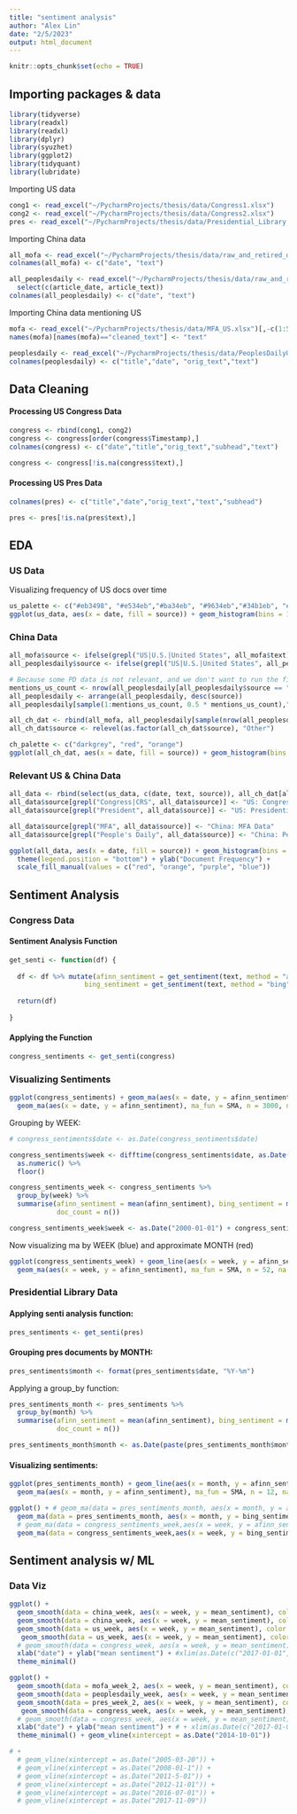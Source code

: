 ```yaml
---
title: "sentiment analysis"
author: "Alex Lin"
date: "2/5/2023"
output: html_document
---
```


```r
knitr::opts_chunk$set(echo = TRUE)
```

## Importing packages & data

```r

library(tidyverse)
library(readxl)
library(readxl)
library(dplyr)
library(syuzhet)
library(ggplot2)
library(tidyquant)
library(lubridate)

```

Importing US data
```r

cong1 <- read_excel("~/PycharmProjects/thesis/data/Congress1.xlsx")
cong2 <- read_excel("~/PycharmProjects/thesis/data/Congress2.xlsx")
pres <- read_excel("~/PycharmProjects/thesis/data/Presidential_Library.xlsx")[,-1]

```

Importing China data
```r
all_mofa <- read_excel("~/PycharmProjects/thesis/data/raw_and_retired_data/CMFA_PressCon_v2.xlsx") %>% select(c(date, answer))
colnames(all_mofa) <- c("date", "text")

all_peoplesdaily <- read_excel("~/PycharmProjects/thesis/data/raw_and_retired_data/PeoplesDailyData.xlsx") %>% 
  select(c(article_date, article_text))
colnames(all_peoplesdaily) <- c("date", "text")

```

Importing China data mentioning US
```r

mofa <- read_excel("~/PycharmProjects/thesis/data/MFA_US.xlsx")[,-c(1:5)]
names(mofa)[names(mofa)=="cleaned_text"] <- "text"

peoplesdaily <- read_excel("~/PycharmProjects/thesis/data/PeoplesDailyUSA.xlsx")[,-c(1:3)]
colnames(peoplesdaily) <- c("title","date", "orig_text","text")

```

## Data Cleaning

#### Processing US Congress Data

```r

congress <- rbind(cong1, cong2) 
congress <- congress[order(congress$Timestamp),]
colnames(congress) <- c("date","title","orig_text","subhead","text")

congress <- congress[!is.na(congress$text),]

```

#### Processing US Pres Data

```r

colnames(pres) <- c("title","date","orig_text","text","subhead")

pres <- pres[!is.na(pres$text),]

```

## EDA

### US Data

Visualizing frequency of US docs over time
```r
us_palette <- c("#eb3498", "#e534eb","#ba34eb", "#9634eb","#34b1eb", "#3489eb")
ggplot(us_data, aes(x = date, fill = source)) + geom_histogram(bins = 100) + scale_fill_manual(values = us_palette) + theme_minimal() + ylab("document frequency") + theme(legend.position = "bottom")  
```


### China Data
```r
all_mofa$source <- ifelse(grepl("US|U.S.|United States", all_mofa$text), "MFA Press Corpus", "Other")
all_peoplesdaily$source <- ifelse(grepl("US|U.S.|United States", all_peoplesdaily$text), "People's Daily", "Other")

# Because some PD data is not relevant, and we don't want to run the filter again, this is just a way to relabel the PD data to roughly mirror the R/NR make-up
mentions_us_count <- nrow(all_peoplesdaily[all_peoplesdaily$source == "People's Daily",])
all_peoplesdaily <- arrange(all_peoplesdaily, desc(source))
all_peoplesdaily[sample(1:mentions_us_count, 0.5 * mentions_us_count),"source"] <- as.factor("Other")

all_ch_dat <- rbind(all_mofa, all_peoplesdaily[sample(nrow(all_peoplesdaily), 15000),])
all_ch_dat$source <- relevel(as.factor(all_ch_dat$source), "Other")
```

```r
ch_palette <- c("darkgrey", "red", "orange")
ggplot(all_ch_dat, aes(x = date, fill = source)) + geom_histogram(bins = 100) + scale_fill_manual(values = ch_palette) + theme_minimal() + ylab("document frequency") + theme(legend.position = "bottom")  
```

### Relevant US & China Data
```r
all_data <- rbind(select(us_data, c(date, text, source)), all_ch_dat[all_ch_dat$source != "Other",])
all_data$source[grepl("Congress|CRS", all_data$source)] <- "US: Congressional Data"
all_data$source[grepl("President", all_data$source)] <- "US: Presidential Library Data"

all_data$source[grepl("MFA", all_data$source)] <- "China: MFA Data"
all_data$source[grepl("People's Daily", all_data$source)] <- "China: People's Daily Data"

ggplot(all_data, aes(x = date, fill = source)) + geom_histogram(bins = 100) + theme_minimal() + 
  theme(legend.position = "bottom") + ylab("Document Frequency") + 
  scale_fill_manual(values = c("red", "orange", "purple", "blue"))
```



## Sentiment Analysis

### Congress Data

#### Sentiment Analysis Function

```r

get_senti <- function(df) {
  
  df <- df %>% mutate(afinn_sentiment = get_sentiment(text, method = "afinn"),
                   bing_sentiment = get_sentiment(text, method = "bing"))
  
  return(df)
  
}

```

#### Applying the Function

```r

congress_sentiments <- get_senti(congress)

```

### Visualizing Sentiments

```r

ggplot(congress_sentiments) + geom_ma(aes(x = date, y = afinn_sentiment), ma_fun = SMA, n = 300, na.rm = T) + 
  geom_ma(aes(x = date, y = afinn_sentiment), ma_fun = SMA, n = 3000, na.rm = T, color = "red") + theme_minimal()

```

Grouping by WEEK:

```r

# congress_sentiments$date <- as.Date(congress_sentiments$date)

congress_sentiments$week <- difftime(congress_sentiments$date, as.Date("2000-01-01"), units = "weeks") %>%
  as.numeric() %>%
  floor()

```

```r

congress_sentiments_week <- congress_sentiments %>%
  group_by(week) %>%
  summarise(afinn_sentiment = mean(afinn_sentiment), bing_sentiment = mean(bing_sentiment),
            doc_count = n())

congress_sentiments_week$week <- as.Date("2000-01-01") + congress_sentiments_week$week * 7

```

Now visualizing ma by WEEK (blue) and approximate MONTH (red)

```r

ggplot(congress_sentiments_week) + geom_line(aes(x = week, y = afinn_sentiment), color = "blue", alpha = 0.5) + 
  geom_ma(aes(x = week, y = afinn_sentiment), ma_fun = SMA, n = 52, na.rm = T, color = "red") + theme_minimal()

```

### Presidential Library Data

#### Applying senti analysis function:

```r

pres_sentiments <- get_senti(pres)

```

#### Grouping pres documents by MONTH: 

```r

pres_sentiments$month <- format(pres_sentiments$date, "%Y-%m")

```

Applying a group_by function: 

```r

pres_sentiments_month <- pres_sentiments %>%
  group_by(month) %>%
  summarise(afinn_sentiment = mean(afinn_sentiment), bing_sentiment = mean(bing_sentiment),
            doc_count = n())

pres_sentiments_month$month <- as.Date(paste(pres_sentiments_month$month, "-01", sep = ""))

```

#### Visualizing sentiments:

```r

ggplot(pres_sentiments_month) + geom_line(aes(x = month, y = afinn_sentiment), color = "blue", alpha = 0.5) + 
  geom_ma(aes(x = month, y = afinn_sentiment), ma_fun = SMA, n = 12, na.rm = T, color = "red") + theme_minimal()


```


```r

ggplot() + # geom_ma(data = pres_sentiments_month, aes(x = month, y = afinn_sentiment), ma_fun = SMA, n = 12, na.rm = T, color = "blue") + 
  geom_ma(data = pres_sentiments_month, aes(x = month, y = bing_sentiment), ma_fun = SMA, n = 12, na.rm = T, color = "purple") + 
  # geom_ma(data = congress_sentiments_week,aes(x = week, y = afinn_sentiment), ma_fun = SMA, n = 52, na.rm = T, color = "red") + 
  geom_ma(data = congress_sentiments_week,aes(x = week, y = bing_sentiment), ma_fun = SMA, n = 52, na.rm = T, color = "orange") + theme_minimal()

```

## Sentiment analysis w/ ML 

### Data Viz

```r
ggplot() + 
  geom_smooth(data = china_week, aes(x = week, y = mean_sentiment), color = "red", method = "loess", span = 0.08, se = F, linewidth = 0.5) + 
  geom_smooth(data = china_week, aes(x = week, y = mean_sentiment), color = "red", method = "loess", span = 0.3, se = F, linetype = 2) +
  geom_smooth(data = us_week, aes(x = week, y = mean_sentiment), color = "blue", method = "loess", span = 0.08, se = F, linewidth = 0.5) + 
   geom_smooth(data = us_week, aes(x = week, y = mean_sentiment), color = "blue", method = "loess", span = 0.2, se = F, linetype = 2) + 
  # geom_smooth(data = congress_week, aes(x = week, y = mean_sentiment), color = "purple", method = "loess", span = 0.1, se = F) + 
  xlab("date") + ylab("mean sentiment") + #xlim(as.Date(c("2017-01-01", "2023-01-01")))
  theme_minimal()
```
```r
ggplot() + 
  geom_smooth(data = mofa_week_2, aes(x = week, y = mean_sentiment), color = "red", method = "loess", span = 0.08, se = F, linewidth = 0.5) + 
  geom_smooth(data = peoplesdaily_week, aes(x = week, y = mean_sentiment), color = "orange", method = "loess", span = 0.08, se = F, linewidth = 0.5) +
  geom_smooth(data = pres_week_2, aes(x = week, y = mean_sentiment), color = "blue", method = "loess", span = 0.08, se = F, linewidth = 0.5) + 
   geom_smooth(data = congress_week, aes(x = week, y = mean_sentiment), color = "purple", method = "loess", span = 0.08, se = F, linewidth = 0.5) + 
  # geom_smooth(data = congress_week, aes(x = week, y = mean_sentiment), color = "purple", method = "loess", span = 0.1, se = F) + 
  xlab("date") + ylab("mean sentiment") + # + xlim(as.Date(c("2017-01-01", "2019-01-01")))
  theme_minimal() + geom_vline(xintercept = as.Date("2014-10-01")) 

# +
  # geom_vline(xintercept = as.Date("2005-03-20")) +
  # geom_vline(xintercept = as.Date("2008-01-1")) +
  # geom_vline(xintercept = as.Date("2011-5-01")) + 
  # geom_vline(xintercept = as.Date("2012-11-01")) + 
  # geom_vline(xintercept = as.Date("2016-07-01")) + 
  # geom_vline(xintercept = as.Date("2017-11-09")) 
```

